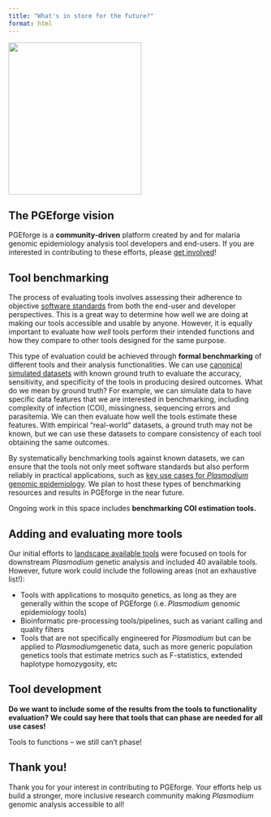 ```yaml
---
title: "What's in store for the future?"
format: html
---
```


:::{.column-margin}
![](img/pgeforge_ecosystem.png){ width=262 height=300 }
:::

## The PGEforge vision
PGEforge is a **community-driven** platform created by and for malaria genomic epidemiology analysis tool developers and end-users. If you are interested in contributing to these efforts, please [get involved](how_to_contribute.qmd)!

## Tool benchmarking
The process of evaluating tools involves assessing their adherence to objective [software standards](tools_to_standards.qmd) from both the end-user and developer perspectives. This is a great way to determine how well we are doing at making our tools accessible and usable by anyone. However, it is equally important to evaluate how *well* tools perform their intended functions and how they compare to other tools designed for the same purpose. 

This type of evaluation could be achieved through **formal benchmarking** of different tools and their analysis functionalities. We can use [canonical simulated datasets](data_description.qmd) with known ground truth to evaluate the accuracy, sensitivity, and specificity of the tools in producing desired outcomes. What do we mean by ground truth? For example, we can simulate data to have specific data features that we are interested in benchmarking, including complexity of infection (COI), missingness, sequencing errors and parasitemia. We can then evaluate how well the tools estimate these features. With empirical "real-world" datasets, a ground truth may not be known, but we can use these datasets to compare consistency of each tool obtaining the same outcomes. 

By systematically benchmarking tools against known datasets, we can ensure that the tools not only meet software standards but also perform reliably in practical applications, such as [key use cases for *Plasmodium* genomic epidemiology](use_cases.qmd). We plan to host these types of benchmarking resources and results in PGEforge in the near future.

:::{.column-margin}
Ongoing work in this space includes **benchmarking COI estimation tools.**
:::


## Adding and evaluating more tools
Our initial efforts to [landscape available tools](tool_landscaping.qmd) were focused on tools for downstream *Plasmodium* genetic analysis and included 40 available tools. However, future work could include the following areas (not an exhaustive list!):

- Tools with applications to mosquito genetics, as long as they are generally within the scope of PGEforge (i.e. *Plasmodium* genomic epidemiology tools)
- Bioinformatic pre-processing tools/pipelines, such as variant calling and quality filters
- Tools that are not specifically engineered for *Plasmodium* but can be applied to *Plasmodium*genetic data, such as more generic population genetics tools that estimate metrics such as F-statistics, extended haplotype homozygosity, etc

## Tool development
**Do we want to include some of the results from the tools to functionality evaluation? We could say here that tools that can phase are needed for all use cases!**

Tools to functions -- we still can't phase! 

## Thank you! 
Thank you for your interest in contributing to PGEforge. Your efforts help us build a stronger, more inclusive research community making *Plasmodium* genomic analysis accessible to all!
